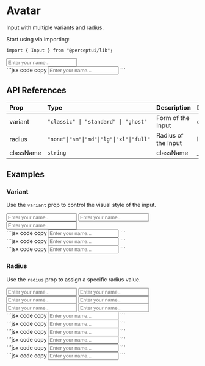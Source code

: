 
<h1 className="text-4xl font-bold mt-5">Avatar</h1>
<p className="text-xl">Input with multiple variants and radius.</p>
<IssueHeader source="input" />

Start using via importing:

```tsx code copy
import { Input } from "@perceptui/lib";
```

<div className="flex flex-col my-6 w-full">
  <div className="flex flex-col w-full gap-2 p-4 bg-blue-500/15 mb-2 rounded-lg">
    <Input variant="classic" placeholder="Enter your name..." />
  </div>
  <div className="block w-full py-0">
    ```jsx code copy
    <Input placeholder="Enter your name..." />
    ```
  </div>
</div>

## API References

| Prop      | Type                                     | Description         | Default |
| :-------- | :--------------------------------------- | :------------------ | :------ |
| variant   | `"classic" \| "standard" \| "ghost"`     | Form of the Input   | classic |
| radius    | `"none"\|"sm"\|"md"\|"lg"\|"xl"\|"full"` | Radius of the Input | lg      |
| className | `string`                                 | className           | \_      |

## Examples

### Variant

Use the `variant` prop to control the visual style of the input.

<div className="flex flex-col my-6 px-2 w-full">
  <div className="flex flex-col gap-4 p-4 bg-blue-500/15 mb-2 rounded-lg w-full">
    <Input variant="classic" placeholder="Enter your name..." />
    <Input variant="standard" placeholder="Enter your name..." />
    <Input variant="ghost" placeholder="Enter your name..." />
  </div>
  <div className="block text-wrap w-full py-0">
    ```jsx code copy
    <Input variant="classic" placeholder="Enter your name..." />
    ```
  </div>
  <div className="block text-wrap w-full py-0">
    ```jsx code copy
    <Input variant="standard" placeholder="Enter your name..." />
    ```
  </div>
  <div className="block text-wrap w-full py-0">
    ```jsx code copy
    <Input variant="ghost" placeholder="Enter your name..." />
    ```
  </div>
</div>

### Radius

Use the `radius` prop to assign a specific radius value.

<div className="flex flex-col my-6 px-2 w-full">
  <div className="flex flex-col w-full gap-4 p-4 bg-blue-500/15 mb-2 rounded-lg">
    <Input variant="classic" radius="none" placeholder="Enter your name..." />
    <Input variant="classic" radius="sm" placeholder="Enter your name..." />
    <Input variant="classic" radius="md" placeholder="Enter your name..." />
    <Input variant="classic" radius="lg" placeholder="Enter your name..." />
    <Input variant="classic" radius="xl" placeholder="Enter your name..." />
    <Input variant="classic" radius="full" placeholder="Enter your name..." />
  </div>
  <div className="block text-wrap w-full py-0">
    ```jsx code copy
    <Input radius="none" placeholder="Enter your name..." />
    ```
  </div>
  <div className="block text-wrap w-full py-0">
    ```jsx code copy
    <Input radius="sm" placeholder="Enter your name..." />
    ```
  </div>
  <div className="block text-wrap w-full py-0">
    ```jsx code copy
    <Input radius="md" placeholder="Enter your name..." />
    ```
  </div>
  <div className="block text-wrap w-full py-0">
    ```jsx code copy
    <Input radius="lg" placeholder="Enter your name..." />
    ```
  </div>
  <div className="block text-wrap w-full py-0">
    ```jsx code copy
    <Input radius="xl" placeholder="Enter your name..." />
    ```
  </div>
  <div className="block text-wrap w-full py-0">
    ```jsx code copy
    <Input radius="full" placeholder="Enter your name..." />
    ```
  </div>
</div>
